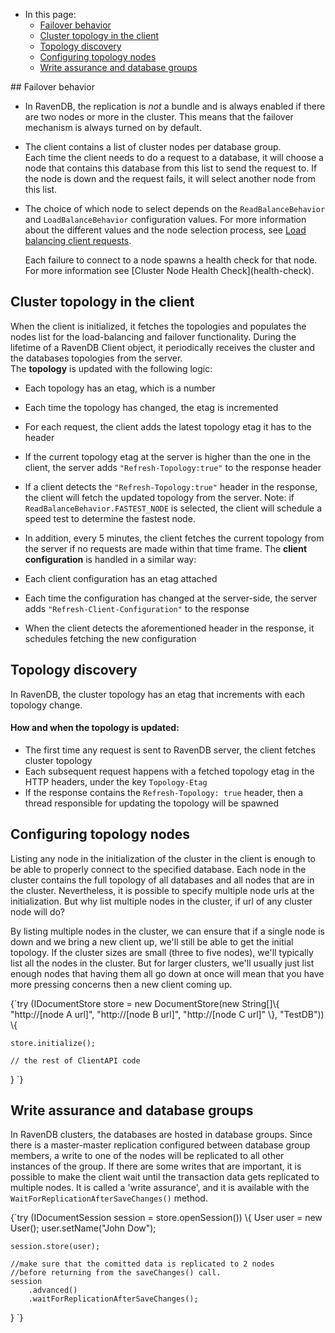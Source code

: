 
<Admonition type="note" title="">

* In this page:
    * [Failover behavior](../../client-api/cluster/how-client-integrates-with-replication-and-cluster.mdx#failover-behavior)
    * [Cluster topology in the client](../../client-api/cluster/how-client-integrates-with-replication-and-cluster.mdx#cluster-topology-in-the-client)
    * [Topology discovery](../../client-api/cluster/how-client-integrates-with-replication-and-cluster.mdx#topology-discovery)
    * [Configuring topology nodes](../../client-api/cluster/how-client-integrates-with-replication-and-cluster.mdx#configuring-topology-nodes)
    * [Write assurance and database groups](../../client-api/cluster/how-client-integrates-with-replication-and-cluster.mdx#write-assurance-and-database-groups)

</Admonition>
## Failover behavior

* In RavenDB, the replication is _not_ a bundle and is always enabled if there are two nodes or more in the cluster. 
  This means that the failover mechanism is always turned on by default.  

* The client contains a list of cluster nodes per database group.  
  Each time the client needs to do a request to a database, it will choose a node that contains this database from this list to send the request to. 
  If the node is down and the request fails, it will select another node from this list.  

* The choice of which node to select depends on the `ReadBalanceBehavior` and `LoadBalanceBehavior` configuration values.
  For more information about the different values and the node selection process, see [Load balancing client requests](../../client-api/configuration/load-balance/overview.mdx). 

     <Admonition type="note" title="">
     Each failure to connect to a node spawns a health check for that node.  
     For more information see [Cluster Node Health Check](health-check).
     </Admonition>



## Cluster topology in the client

When the client is initialized, it fetches the topologies and populates the nodes list for the load-balancing and failover functionality.
During the lifetime of a RavenDB Client object, it periodically receives the cluster and the databases topologies from the server.  
The **topology** is updated with the following logic:

* Each topology has an etag, which is a number
* Each time the topology has changed, the etag is incremented
* For each request, the client adds the latest topology etag it has to the header
* If the current topology etag at the server is higher than the one in the client, the server adds `"Refresh-Topology:true"` to the response header
* If a client detects the `"Refresh-Topology:true"` header in the response, the client will fetch the updated topology from the server.
  Note: if `ReadBalanceBehavior.FASTEST_NODE` is selected, the client will schedule a speed test to determine the fastest node.
* In addition, every 5 minutes, the client fetches the current topology from the server if no requests are made within that time frame.
The **client configuration** is handled in a similar way:

* Each client configuration has an etag attached
* Each time the configuration has changed at the server-side, the server adds `"Refresh-Client-Configuration"` to the response
* When the client detects the aforementioned header in the response, it schedules fetching the new configuration



## Topology discovery

In RavenDB, the cluster topology has an etag that increments with each topology change.

#### How and when the topology is updated:

* The first time any request is sent to RavenDB server, the client fetches cluster topology
* Each subsequent request happens with a fetched topology etag in the HTTP headers, under the key `Topology-Etag`
* If the response contains the `Refresh-Topology: true` header, then a thread responsible for updating the topology will be spawned



## Configuring topology nodes

Listing any node in the initialization of the cluster in the client is enough to be able to properly connect to the specified database. 
Each node in the cluster contains the full topology of all databases and all nodes that are in the cluster.
Nevertheless, it is possible to specify multiple node urls at the initialization. But why list multiple nodes in the cluster, if url of any cluster node will do?

By listing multiple nodes in the cluster, we can ensure that if a single node is down and we bring a new client up, we'll still be able to get the initial topology. 
If the cluster sizes are small (three to five nodes), we'll typically list all the nodes in the cluster. 
But for larger clusters, we'll usually just list enough nodes that having them all go down at once will mean that you have more pressing concerns then a new client coming up.

<TabItem value="InitializationSample" label="InitializationSample">
<CodeBlock language="java">
{`try (IDocumentStore store = new DocumentStore(new String[]\{
    "http://[node A url]",
    "http://[node B url]",
    "http://[node C url]"
\}, "TestDB")) \{


    store.initialize();

    // the rest of ClientAPI code
\}
`}
</CodeBlock>
</TabItem>



## Write assurance and database groups

In RavenDB clusters, the databases are hosted in database groups. 
Since there is a master-master replication configured between database group members, a write to one of the nodes will be replicated to all other instances of the group.
If there are some writes that are important, it is possible to make the client wait until the transaction data gets replicated to multiple nodes.
It is called a 'write assurance', and it is available with the `WaitForReplicationAfterSaveChanges()` method.

<TabItem value="WriteAssuranceSample" label="WriteAssuranceSample">
<CodeBlock language="java">
{`try (IDocumentSession session = store.openSession()) \{
    User user = new User();
    user.setName("John Dow");

    session.store(user);

    //make sure that the comitted data is replicated to 2 nodes
    //before returning from the saveChanges() call.
    session
        .advanced()
        .waitForReplicationAfterSaveChanges();
\}
`}
</CodeBlock>
</TabItem>





